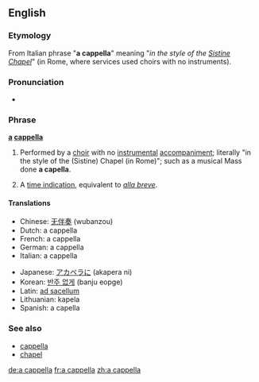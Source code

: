 ==English==

===Etymology===
From Italian phrase "'''a cappella'''" meaning "''in the style of the [[Sistine Chapel]]''" (in Rome, where services used choirs with no instruments).

===Pronunciation===
*{{audio|En-us-a_cappella.ogg|Audio (US)}}

===Phrase===
'''[[a]] [[cappella]]'''
# {{music}} Performed by a [[choir]] with no [[instrumental]] [[accompaniment]]; literally "in the style of the (Sistine) Chapel (in Rome)"; such as a musical Mass done '''a capella'''.
# {{music}} A [[time indication]], equivalent to ''[[alla breve]]''.

====Translations====
{{top}}
* Chinese: [[无伴奏]] (wubanzou)
* Dutch: a cappella
* French: a cappella
* German: a cappella
* Italian: a cappella
{{mid}}
* Japanese: [[アカペラに]] (akapera ni)
* Korean: [[반주 없게]] (banju eopge)
* Latin: [[ad sacellum]]
* Lithuanian: kapela
* Spanish: a capella
{{bottom}}

===See also===
*[[cappella]]
*[[chapel]]

[[de:a cappella]]
[[fr:a cappella]]
[[zh:a cappella]]